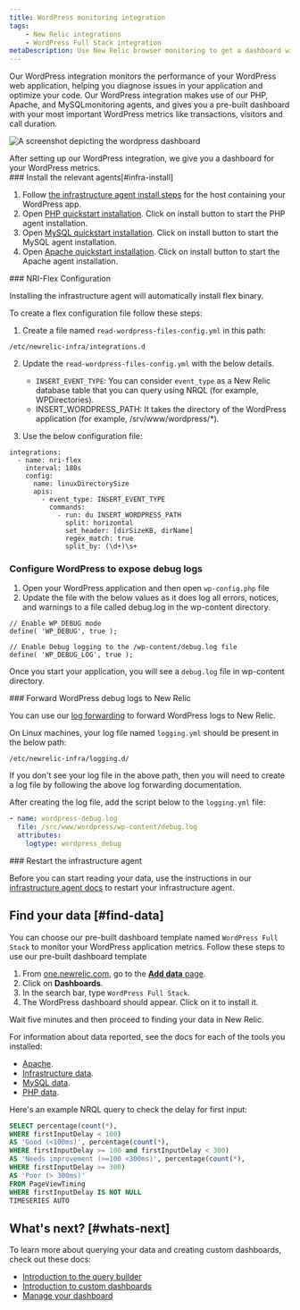 ```yaml
---
title: WordPress monitoring integration
tags:
    - New Relic integrations
    - WordPress Full Stack integration
metaDescription: Use New Relic browser monitoring to get a dashboard with metrics from your Wordpress.
---
```




Our WordPress integration monitors the performance of your WordPress web application, helping you diagnose issues in your application and optimize your code. Our WordPress integration makes use of our PHP, Apache, and MySQLmonitoring agents, and gives you a pre-built dashboard with your most important WordPress metrics like transactions, visitors and call duration.

<img
  title="WordPress dashboard"
  alt="A screenshot depicting the wordpress dashboard"
  src={infrastructureWordPressIntegrationDashboard}
/>

<figcaption>
After setting up our WordPress integration, we give you a dashboard for your WordPress metrics. 
</figcaption>

<Steps>
<Step>
### Install the relevant agents[#infra-install]

1.  Follow [the infrastructure agent install steps](/docs/infrastructure/install-infrastructure-agent/get-started/install-infrastructure-agent) for the host containing your WordPress app.
2. Open [PHP quickstart installation](https://newrelic.com/instant-observability/php).
Click on install button to start the PHP agent installation.
3. Open [MySQL quickstart installation](https://newrelic.com/instant-observability/mysql).
Click on install button to start the MySQL agent installation.
4. Open [Apache quickstart installation](https://newrelic.com/instant-observability/apache).
Click on install button to start the Apache agent installation.
</Step>

<Step>
### NRI-Flex Configuration

Installing the infrastructure agent will automatically install flex binary. 

To create a flex configuration file follow these steps:

1.  Create a file named `read-wordpress-files-config.yml` in this path:

  ```shell
  /etc/newrelic-infra/integrations.d
  ```

2.  Update the `read-wordpress-files-config.yml` with the below details.

    * `INSERT_EVENT_TYPE`: You can consider `event_type` as a New Relic database table that you can query using NRQL (for example, WPDirectories).
    *   INSERT_WORDPRESS_PATH: It takes the directory of the WordPress application (for example, /srv/www/wordpress/*).

3.  Use the below configuration file:

  ```
  integrations:
    - name: nri-flex
      interval: 180s
      config:
        name: linuxDirectorySize
        apis:
          - event_type: INSERT_EVENT_TYPE
            commands:
              - run: du INSERT_WORDPRESS_PATH
                split: horizontal
                set_header: [dirSizeKB, dirName]
                regex_match: true
                split_by: (\d+)\s+
  ```  
</Step>

<Step>

### Configure WordPress to expose debug logs

1. Open your WordPress application and then open `wp-config.php` file
2. Update the file with the below values as it does log all errors, notices, and warnings to a file called debug.log in the wp-content directory.

  ```
  // Enable WP_DEBUG mode
  define( 'WP_DEBUG', true );

  // Enable Debug logging to the /wp-content/debug.log file
  define( 'WP_DEBUG_LOG', true );
  ```

Once you start your application, you will see a `debug.log` file in wp-content directory.
</Step>

<Step>
### Forward WordPress debug logs to New Relic

You can use our [log forwarding](https://docs.newrelic.com/docs/logs/forward-logs/forward-your-logs-using-infrastructure-agent/) to forward WordPress logs to New Relic.

On Linux machines, your log file named `logging.yml` should be present in the below path:
```
/etc/newrelic-infra/logging.d/
```
If you don't see your log file in the above path, then you will need to create a log file by following the above log forwarding documentation.

After creating the log file, add the script below to the `logging.yml` file:

  ```yml
  - name: wordpress-debug.log
    file: /src/www/wordpress/wp-content/debug.log
    attributes:
      logtype: wordpress_debug
  ```
</Step>

<Step>
### Restart the infrastructure agent

Before you can start reading your data, use the instructions in our [infrastructure agent docs](https://docs.newrelic.com/docs/infrastructure/install-infrastructure-agent/manage-your-agent/start-stop-restart-infrastructure-agent/) to restart your infrastructure agent.
</Step>
</Steps>

## Find your data [#find-data]

You can choose our pre-built dashboard template named `WordPress Full Stack` to monitor your WordPress application metrics. Follow these steps to use our pre-built dashboard template

1. From [one.newrelic.com](https://one.newrelic.com), go to the [**Add data** page](https://one.newrelic.com/marketplace). 
2. Click on **Dashboards**.
3. In the search bar, type `WordPress Full Stack`. 
4. The WordPress dashboard should appear. Click on it to install it.

Wait five minutes and then proceed to finding your data in New Relic. 

For information about data reported, see the docs for each of the tools you installed:

* [Apache](/docs/infrastructure/host-integrations/host-integrations-list/apache-monitoring-integration/). 
*  [Infrastructure data](/docs/infrastructure/manage-your-data/data-instrumentation/default-infrastructure-monitoring-data/#infrastructure-events). 
* [MySQL data](docs/infrastructure/host-integrations/host-integrations-list/mysql-config/).
* [PHP data](/docs/apm/agents/php-agent/getting-started/monitor-your-php-app/).

Here's an example NRQL query to check the delay for first input: 


  ```sql
  SELECT percentage(count(*), 
  WHERE firstInputDelay < 100)
  AS 'Good (<100ms)', percentage(count(*), 
  WHERE firstInputDelay >= 100 and firstInputDelay < 300) 
  AS 'Needs improvement (>=100 <300ms)', percentage(count(*), 
  WHERE firstInputDelay >= 300) 
  AS 'Poor (> 300ms)' 
  FROM PageViewTiming 
  WHERE firstInputDelay IS NOT NULL 
  TIMESERIES AUTO
  ```

## What's next? [#whats-next]

To learn more about querying your data and creating custom dashboards, check out these docs: 

* [Introduction to the query builder](/docs/query-your-data/explore-query-data/query-builder/introduction-query-builder)
* [Introduction to custom dashboards](/docs/query-your-data/explore-query-data/dashboards/introduction-dashboards)
* [Manage your dashboard](/docs/query-your-data/explore-query-data/dashboards/manage-your-dashboard)